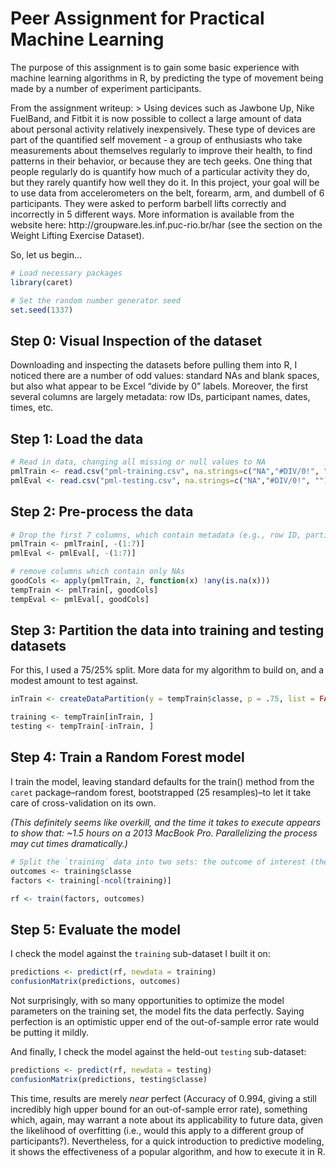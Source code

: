 Peer Assignment for Practical Machine Learning
==============================================

The purpose of this assignment is to gain some basic experience with machine learning algorithms in R, by predicting the type of movement being made by a number of experiment participants.

From the assignment writeup:
> Using devices such as Jawbone Up, Nike FuelBand, and Fitbit it is now possible to collect a large amount of data about personal activity relatively inexpensively. These type of devices are part of the quantified self movement - a group of enthusiasts who take measurements about themselves regularly to improve their health, to find patterns in their behavior, or because they are tech geeks. One thing that people regularly do is quantify how much of a particular activity they do, but they rarely quantify how well they do it. In this project, your goal will be to use data from accelerometers on the belt, forearm, arm, and dumbell of 6 participants. They were asked to perform barbell lifts correctly and incorrectly in 5 different ways. More information is available from the website here: http://groupware.les.inf.puc-rio.br/har (see the section on the Weight Lifting Exercise Dataset).

So, let us begin...

```r
# Load necessary packages
library(caret)

# Set the random number generator seed
set.seed(1337)
```

Step 0: Visual Inspection of the dataset
----------------------------------------
Downloading and inspecting the datasets before pulling them into R, I noticed there are a number of odd values: standard NAs and blank spaces, but also what appear to be Excel "divide by 0" labels. Moreover, the first several columns are largely metadata: row IDs, participant names, dates, times, etc.


Step 1: Load the data
---------------------

```r
# Read in data, changing all missing or null values to NA
pmlTrain <- read.csv("pml-training.csv", na.strings=c("NA","#DIV/0!", ""))
pmlEval <- read.csv("pml-testing.csv", na.strings=c("NA","#DIV/0!", ""))
```

Step 2: Pre-process the data
----------------------------

```r
# Drop the first 7 columns, which contain metadata (e.g., row ID, participant name) and unknown data (e.g., `new_window`?)
pmlTrain <- pmlTrain[, -(1:7)]
pmlEval <- pmlEval[, -(1:7)]
```

```r
# remove columns which contain only NAs
goodCols <- apply(pmlTrain, 2, function(x) !any(is.na(x)))
tempTrain <- pmlTrain[, goodCols]
tempEval <- pmlEval[, goodCols]
```

Step 3: Partition the data into training and testing datasets
-------------------------------------------------------------
For this, I used a 75/25% split. More data for my algorithm to build on, and a modest amount to test against.

```r
inTrain <- createDataPartition(y = tempTrain$classe, p = .75, list = FALSE)

training <- tempTrain[inTrain, ]
testing <- tempTrain[-inTrain, ]
```

Step 4: Train a Random Forest model
-----------------------------------
I train the model, leaving standard defaults for the train() method from the `caret` package--random forest, bootstrapped (25 resamples)--to let it take care of cross-validation on its own.

*(This definitely seems like overkill, and the time it takes to execute appears to show that: ~1.5 hours on a 2013 MacBook Pro. Parallelizing the process may cut times dramatically.)*

```r
# Split the `training` data into two sets: the outcome of interest (the known class of motion), and the sensor data
outcomes <- training$classe
factors <- training[-ncol(training)]

rf <- train(factors, outcomes)
```

Step 5: Evaluate the model
--------------------------
I check the model against the `training` sub-dataset I built it on:

```r
predictions <- predict(rf, newdata = training)
confusionMatrix(predictions, outcomes)
```

Not surprisingly, with so many opportunities to optimize the model parameters on the training set, the model fits the data perfectly. Saying perfection is an optimistic upper end of the out-of-sample error rate would be putting it mildly.

And finally, I check the model against the held-out `testing` sub-dataset:
```r
predictions <- predict(rf, newdata = testing)
confusionMatrix(predictions, testing$classe)
```

This time, results are merely *near* perfect (Accuracy of 0.994, giving a still incredibly high upper bound for an out-of-sample error rate), something which, again, may warrant a note about its applicability to future data, given the likelihood of overfitting (i.e., would this apply to a different group of participants?). Nevertheless, for a quick introduction to predictive modeling, it shows the effectiveness of a popular algorithm, and how to execute it in R.